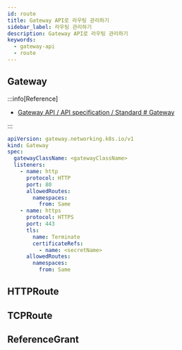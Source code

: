 ```yaml
---
id: route
title: Gateway API로 라우팅 관리하기
sidebar_label: 라우팅 관리하기
description: Gateway API로 라우팅 관리하기
keywords:
  - gateway-api
  - route
---
```


## Gateway

:::info[Reference]

- [Gateway API / API specification / Standard # Gateway](https://gateway-api.sigs.k8s.io/reference/spec/#gateway)

:::

```yaml
apiVersion: gateway.networking.k8s.io/v1
kind: Gateway
spec:
  gatewayClassName: <gatewayClassName>
  listeners:
    - name: http
      protocol: HTTP
      port: 80
      allowedRoutes:
        namespaces:
          from: Same
    - name: https
      protocol: HTTPS
      port: 443
      tls:
        name: Terminate
        certificateRefs:
          - name: <secretName>
      allowedRoutes:
        namespaces:
          from: Same
```

## HTTPRoute

## TCPRoute

## ReferenceGrant
